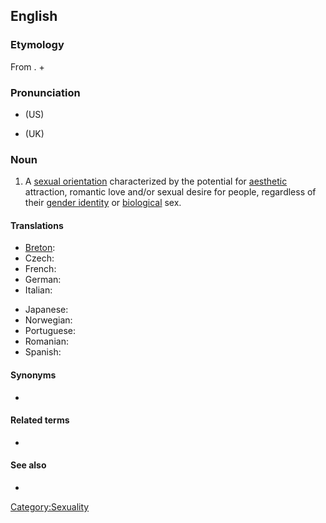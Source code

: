 ==English==
{{wikipedia}}

===Etymology===
From {{Gr.}}. {{term|pan-}} + {{term|sexuality|lang=en}}

===Pronunciation===
* {{IPA|/ˌpænsɛkʃuˈælɪti/}} (US)
* {{IPA|/ˌpænsɛksjuˈælɪti/}} (UK)

===Noun===
{{en-noun|-}}

# A [[sexual orientation]] characterized by the potential for [[aesthetic]] attraction, romantic love and/or sexual desire for people, regardless of their [[gender identity]] or [[biological]] sex.

====Translations====
{{trans-top|pansexuality}}
* [[Breton]]: {{t|br|hollreizhelezh}}
* Czech: {{t|cs|pansexualita|f}}
* French: {{t|fr|pansexualité|f}}
* German: {{t|de|Pansexualität|f}}
* Italian: {{t|it|pansessualità|f}}
{{trans-mid}}
* Japanese: {{t|ja|全性愛}}
* Norwegian: {{t|no|panfili}}
* Portuguese: {{t|pt|pansexualidade|f}}
* Romanian: {{t|ro|pansexualitate|f}}
* Spanish: {{t|es|pansexualidad|f}}
{{trans-bot}}

====Synonyms====
* {{l|en|omnisexuality}}

====Related terms====
* {{l|en|pansexual}}

====See also====
* {{l|en|bisexuality}}

[[Category:Sexuality]]